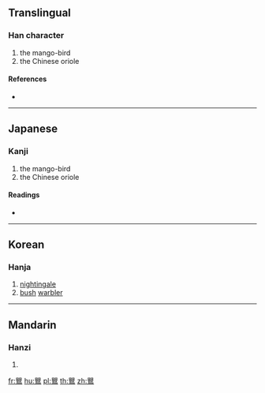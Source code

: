 {{character info/new}}
==Translingual==

===Han character===
{{Han char|rn=196|rad=鳥|as=14|sn=25|four=|canj=BCHAF,XBCHA}}

# the mango-bird
# the Chinese oriole

====References====
* {{Han ref|kx=1503.260|dkj=47429|dj=2032.330|hdz=74668.010|uh=9E0E|ud=40462}}

----

==Japanese==

===Kanji===
{{ja-kanji|grade=|rs=鳥14}}

# the mango-bird
# the Chinese oriole

====Readings====
* {{ja-readings|on=[[よう]] (yō), [[おう]] (ō)|kun=}}

----

==Korean==

===Hanja===
{{ko-hanja|hangeul=앵|eumhun=|rv=aeng|mr=aeng|y=ayng}}

# [[nightingale]]
# [[bush]] [[warbler]]

----

==Mandarin==

===Hanzi===
{{cmn-hanzi|pin=[[yīng]] ([[ying1]])|wg=ying<sup>1</sup>}}

# {{defn|lang=cmn|sort=鳥14}}

[[fr:鸎]]
[[hu:鸎]]
[[pl:鸎]]
[[th:鸎]]
[[zh:鸎]]